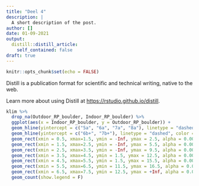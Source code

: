 ```yaml
---
title: "Deel 4"
description: |
  A short description of the post.
author: []
date: 01-09-2021
output:
  distill::distill_article:
    self_contained: false
draft: true
---
```



```r
knitr::opts_chunk$set(echo = FALSE)
```

Distill is a publication format for scientific and technical writing, native to the web.

Learn more about using Distill at <https://rstudio.github.io/distill>.



```r
klim %>%
  drop_na(Outdoor_RP_boulder, Indoor_RP_boulder) %>%
  ggplot(aes(x = Indoor_RP_boulder, y = Outdoor_RP_boulder)) +
  geom_hline(yintercept = c("5a", "6a", "7a", "8a"), linetype = "dashed", color = "#444444") +
  geom_hline(yintercept = c("6b+", "7b+"), linetype = "dashed", color = "#dddddd") +
  geom_rect(xmin = 0.5, xmax=1.5, ymin = -Inf, ymax = 2.5, alpha = 0.005, fill = green) + 
  geom_rect(xmin = 1.5, xmax=2.5, ymin = -Inf, ymax = 5.5, alpha = 0.005, fill = orange) +
  geom_rect(xmin = 2.5, xmax=3.5, ymin = -Inf, ymax = 9.5, alpha = 0.005, fill = blue) + 
  geom_rect(xmin = 3.5, xmax=4.5, ymin = 1.5, ymax = 12.5, alpha = 0.005, fill = red) +
  geom_rect(xmin = 4.5, xmax=5.5, ymin = 1.5, ymax = 15.5, alpha = 0.005, fill = black) +
  geom_rect(xmin = 5.5, xmax=6.5, ymin = 11.5, ymax = 16.5, alpha = 0.005, fill = white) +
  geom_rect(xmin = 6.5, xmax=7.5, ymin = 12.5, ymax = +Inf, alpha = 0.005, fill = insane) +
  geom_count(show.legend = F) 
  
```